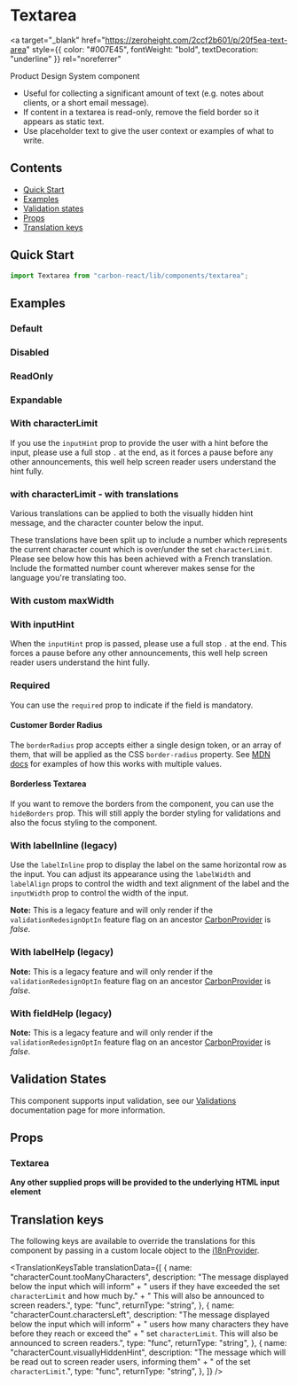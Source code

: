 

<Meta of={TextareaStories} />

# Textarea

<a
  target="_blank"
  href="https://zeroheight.com/2ccf2b601/p/20f5ea-text-area"
  style={{ color: "#007E45", fontWeight: "bold", textDecoration: "underline" }}
  rel="noreferrer"
>
  Product Design System component
</a>

- Useful for collecting a significant amount of text (e.g. notes about clients, or a short email message).
- If content in a textarea is read-only, remove the field border so it appears as static text.
- Use placeholder text to give the user context or examples of what to write.

## Contents

- [Quick Start](#quick-start)
- [Examples](#examples)
- [Validation states](#validation-states)
- [Props](#props)
- [Translation keys](#translation-keys)

## Quick Start

```javascript
import Textarea from "carbon-react/lib/components/textarea";
```

## Examples

### Default

<Canvas of={TextareaStories.DefaultStory} />

### Disabled

<Canvas of={TextareaStories.DisabledStory} />

### ReadOnly

<Canvas of={TextareaStories.ReadOnlyStory} />

### Expandable

<Canvas of={TextareaStories.ExpandableStory} />

### With characterLimit

If you use the `inputHint` prop to provide the user with a hint before the input, please use a full stop `.` at the end,
as it forces a pause before any other announcements, this well help screen reader users understand the hint fully.

<Canvas of={TextareaStories.CharacterLimitStory} />

### with characterLimit - with translations

Various translations can be applied to both the visually hidden hint message, and the character
counter below the input.

These translations have been split up to include a number which represents the current character count which
is over/under the set `characterLimit`. Please see below how this has been achieved with a French translation.
Include the formatted number count wherever makes sense for the language you're translating too.

<Canvas of={TextareaStories.TranslationsCharacterLimitStory} />

### With custom maxWidth

<Canvas of={TextareaStories.MaxWidthStory} />

### With inputHint

When the `inputHint` prop is passed, please use a full stop `.` at the end. This forces a pause
before any other announcements, this well help screen reader users understand the hint fully.

<Canvas of={TextareaStories.InputHintStory} />

### Required

You can use the `required` prop to indicate if the field is mandatory.

<Canvas of={TextareaStories.RequiredStory} />

#### Customer Border Radius

The `borderRadius` prop accepts either a single design token, or an array of them, that will be applied as the CSS `border-radius` property.
See [MDN docs](https://developer.mozilla.org/en-US/docs/Web/CSS/border-radius) for examples of how this works with multiple values.

<Canvas of={TextareaStories.BorderRadiusStory} />

#### Borderless Textarea

If you want to remove the borders from the component, you can use the `hideBorders` prop. This will still apply the border styling for validations and also the focus styling to the component.

<Canvas of={TextareaStories.BorderlessExample} />

### With labelInline (legacy)

Use the `labelInline` prop to display the label on the same horizontal row as the input. You can adjust its appearance using the `labelWidth` and
`labelAlign` props to control the width and text alignment of the label and the `inputWidth` prop to control the width of the input.

**Note:** This is a legacy feature and will only render if the `validationRedesignOptIn` feature flag on an ancestor [CarbonProvider](../?path=/docs/carbon-provider--docs) is *false*.

<Canvas of={TextareaStories.LabelInlineStory} />

<Canvas of={TextareaStories.LabelAlignStory} />

### With labelHelp (legacy)

**Note:** This is a legacy feature and will only render if the `validationRedesignOptIn` feature flag on an ancestor [CarbonProvider](../?path=/docs/carbon-provider--docs) is *false*.

<Canvas of={TextareaStories.LabelHelpStory} />

### With fieldHelp (legacy)

**Note:** This is a legacy feature and will only render if the `validationRedesignOptIn` feature flag on an ancestor [CarbonProvider](../?path=/docs/carbon-provider--docs) is *false*.

<Canvas of={TextareaStories.FieldHelpStory} />

## Validation States

This component supports input validation, see our [Validations](../?path=/docs/documentation-validations--docs) documentation page for more information.

## Props

### Textarea

<ArgTypes of={TextareaStories} />

**Any other supplied props will be provided to the underlying HTML input element**

## Translation keys

The following keys are available to override the translations for this component by passing in a custom locale object to the
[i18nProvider](../?path=/docs/documentation-i18n--docs).

<TranslationKeysTable
  translationData={[
    {
      name: "characterCount.tooManyCharacters",
      description:
        "The message displayed below the input which will inform" +
        " users if they have exceeded the set `characterLimit` and how much by." +
        " This will also be announced to screen readers.",
      type: "func",
      returnType: "string",
    },
    {
      name: "characterCount.charactersLeft",
      description:
        "The message displayed below the input which will inform" +
        " users how many characters they have before they reach or exceed the" +
        " set `characterLimit`. This will also be announced to screen readers.",
      type: "func",
      returnType: "string",
    },
    {
      name: "characterCount.visuallyHiddenHint",
      description:
        "The message which will be read out to screen reader users, informing them" +
        " of the set `characterLimit`.",
      type: "func",
      returnType: "string",
    },
  ]}
/>
